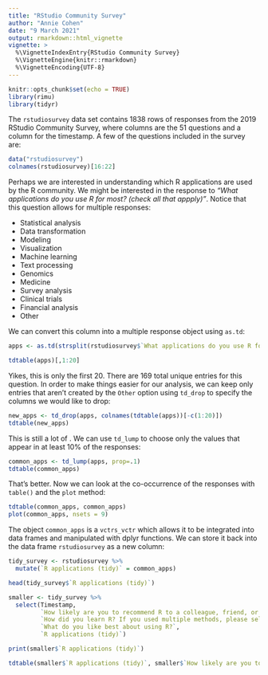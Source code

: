 ```yaml
---
title: "RStudio Community Survey"
author: "Annie Cohen"
date: "9 March 2021"
output: rmarkdown::html_vignette
vignette: >
  %\VignetteIndexEntry{RStudio Community Survey}
  %\VignetteEngine{knitr::rmarkdown}
  %\VignetteEncoding{UTF-8}
---
```


```r
knitr::opts_chunk$set(echo = TRUE)
library(rimu)
library(tidyr)
```

The `rstudiosurvey` data set contains 1838 rows of responses from the 2019 RStudio Community Survey, where columns are the 51 questions and a column for the timestamp. A few of the questions included in the survey are:

```r
data("rstudiosurvey")
colnames(rstudiosurvey)[16:22]
```

Perhaps we are interested in understanding which R applications are used by the R community. We might be interested in the response to *"What applications do you use R for most? (check all that appply)"*. Notice that this question allows for multiple responses:

- Statistical analysis
- Data transformation
- Modeling
- Visualization
- Machine learning
- Text processing
- Genomics
- Medicine
- Survey analysis
- Clinical trials
- Financial analysis
- Other

We can convert this column into a multiple response object using `as.td`:

```r
apps <- as.td(strsplit(rstudiosurvey$`What applications do you use R for most? (check all that apply)`, ","))

tdtable(apps)[,1:20]
```

Yikes, this is only the first 20. There are 169 total unique entries for this question. In order to make things easier for our analysis, we can keep only entries that aren't created by the `Other` option using `td_drop` to specify the columns we would like to drop:

```r
new_apps <- td_drop(apps, colnames(tdtable(apps))[-c(1:20)])
tdtable(new_apps)
```

This is still a lot of . We can use `td_lump` to choose only the values that appear in at least 10% of the responses:

```r
common_apps <- td_lump(apps, prop=.1)
tdtable(common_apps)
```

That's better. Now we can look at the co-occurrence of the responses with `table()` and the `plot` method:

```r
tdtable(common_apps, common_apps)
plot(common_apps, nsets = 9)
```

The object `common_apps` is a `vctrs_vctr` which allows it to be integrated into data frames and manipulated with dplyr functions. We can store it back into the data frame `rstudiosurvey` as a new column:

```r
tidy_survey <- rstudiosurvey %>%
  mutate(`R applications (tidy)` = common_apps)

head(tidy_survey$`R applications (tidy)`)
```

```r
smaller <- tidy_survey %>%
  select(Timestamp,
         `How likely are you to recommend R to a colleague, friend, or family member?`,
         `How did you learn R? If you used multiple methods, please select the one you used the most.`,
         `What do you like best about using R?`,
         `R applications (tidy)`)

print(smaller$`R applications (tidy)`)

tdtable(smaller$`R applications (tidy)`, smaller$`How likely are you to recommend R to a colleague, friend, or family member?`)
```

